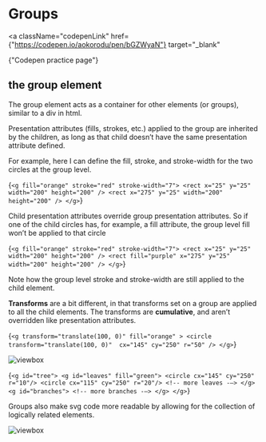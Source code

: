 
# Groups

<a
  className="codepenLink"
  href={"https://codepen.io/aokorodu/pen/bGZWyaN"}
  target="_blank"
>
  {"Codepen practice page"}
</a>

## the group element

The group element acts as a container for other elements (or groups), similar to a div in html.

Presentation attributes (fills, strokes, etc.) applied to the group are inherited by the children, as long as that child doesn’t have the same presentation attribute defined.

For example, here I can define the fill, stroke, and stroke-width for the two circles at the group level.

<Blocks>{`<g fill="orange" stroke="red" stroke-width="7">
    <rect x="25" y="25" width="200" height="200" />
    <rect x="275" y="25" width="200" height="200" />
</g>`}</Blocks>

<Example1 />

Child presentation attributes override group presentation attributes. So if one of the child circles has, for example, a fill attribute, the group level fill won’t be applied to that circle

<Blocks>{`<g fill="orange" stroke="red" stroke-width="7">
    <rect x="25" y="25" width="200" height="200" />
    <rect fill="purple" x="275" y="25" width="200" height="200" />
</g>`}</Blocks>

<Example2 />

Note how the group level stroke and stroke-width are still applied to the child element.

**Transforms** are a bit different, in that transforms set on a group are applied to all the child elements. The transforms are **cumulative**, and aren’t overridden like presentation attributes.

<Blocks caption="translates are cumulative">{`<g transform="translate(100, 0)" fill="orange" >
   <circle 
    transform="translate(100, 0)" 
    cx="145" cy="250" r="50" />
</g>`}</Blocks>

![viewbox](/groups_translate.png)

<Blocks caption="translates are cumulative">{`<g id="tree">
   <g id="leaves" fill="green">
       <circle cx="145" cy="250" r="10"/>
       <circle cx="115" cy="250" r="20"/>
       <!-- more leaves -–>
   </g>
   <g id="branches">
      <!-- more branches -–>
   </g>
</g>`}</Blocks>

Groups also make svg code more readable by allowing for the collection of logically related elements.

![viewbox](/groups_tree.png)
